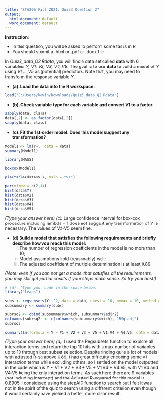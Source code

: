 ---
title: "STA206 Fall 2021: Quiz3 Question 2"
output:
  html_document: default
  word_document: default
---



**Instruction**:  <br>

* In this question, you will be asked to perform some  tasks in R <br>
* You should submit a .html or .pdf or .docx file 



In *Quiz3_data_Q2.Rdata*, you will find a data set called **data**  with 6 variables: *Y, V1, V2, V3, V4, V5*. The goal is to use **data** to build a model of *Y* using  *V1,...,V5* as (potential) predictors. Note that, you may need to transform the response variable *Y*.

* **(a). Load the data into the R workspace. **<br>

```{r}
load("C:/Users/kevin/Downloads/Quiz3_data_Q2.Rdata")
```

* **(b). Check variable type for each variable and convert $V1$ to a factor. **<br>

```{r}
sapply(data, class)
data[,2] <- as.factor(data[,2])
sapply(data, class)
```

* **(c). Fit the 1st-order model. Does this model suggest any transformation? **<br> 

```{r}
Model1 <- lm(Y~., data = data)
summary(Model1)

library(MASS)

boxcox(Model1)

pie(table(data$V1), main = "V1")

par(mfrow = c(2,3))
hist(data$Y)
hist(data$V2)
hist(data$V3)
hist(data$V4)
hist(data$V5)

```

*(Type your answer here) (c):* Large confidence interval for box-cox procedure including lambda = 1 does not suggest any transformation of Y is necessary. The values of V2-V5 seem fine.


* **(d) Build a model that satisfies the following requirements and briefly describe how you reach this model:  **<br>
  i. The number of regression coefficients in the model is no more than $10$;
  ii. Model assumptions hold (reasonably) well; 
  iii. The adjusted coefficient of multiple determination is at least $0.89$.


*(Note: even if you can not get a model that satisfies all the requirements, you may still get partial credits if your steps make sense. So try your best!)*

```{r}
# (d). (Type your code in the space below)
library("leaps")

subs <- regsubsets(Y~.^2, data = data, nbest = 10, nvmax = 10, method = "exhaustive")
subsummary <- summary(subs)

subrsq2 <- cbind(subsummary$which, subsummary$adjr2)
colnames(subrsq2) <- c(colnames(subsummary$which), "RSq-adj")
subrsq2

summary(lm(formula = Y ~ V1 + V2 + V3 + V5 + V1:V4 + V4:V5, data = data))

```

*(Type your answer here) (d):* 
I used the Regsubsets function to explore all interaction terms and return the top 10 hits with a max number of variables up to 10 through best subset selection. Despite finding quite a lot of models with adjusted R-sq above 0.89, I had great difficulty encoding some V1 interaction terms while excluding others, so I settled on the model outputted in the code which is Y ~ V1 + V2 + V3 + V5 + V1:V4 + V4:V5, with V1:V4 and V4:V5 being the only interaction terms. As such here there are 9 variables (not including intercept) and the Adjusted R-squared for this model is 0.8905. I considered using the stepAIC function to search but I felt it was not in the spirit of the quiz to search using a different criterion even though it would certainly have yielded a better, more clear result. 